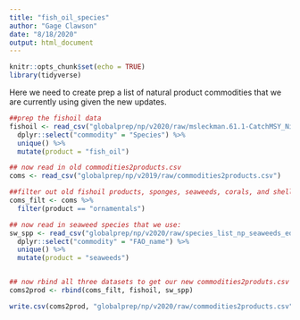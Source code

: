 ```yaml
---
title: "fish_oil_species"
author: "Gage Clawson"
date: "8/18/2020"
output: html_document
---
```


```r
knitr::opts_chunk$set(echo = TRUE)
library(tidyverse)
```

Here we need to create prep a list of natural product commodities that we are currently using given the new updates. 

```r
##prep the fishoil data
fishoil <- read_csv("globalprep/np/v2020/raw/msleckman.61.1-CatchMSY_Nis_FAOAreas.csv.csv") %>%
  dplyr::select("commodity" = "Species") %>%
  unique() %>%
  mutate(product = "fish_oil")

## now read in old commodities2products.csv 
coms <- read_csv("globalprep/np/v2019/raw/commodities2products.csv")

##filter out old fishoil products, sponges, seaweeds, corals, and shells
coms_filt <- coms %>%
  filter(product == "ornamentals")

## now read in seaweed species that we use: 
sw_spp <- read_csv("globalprep/np/v2020/raw/species_list_np_seaweeds_edited.csv") %>%
  dplyr::select("commodity" = "FAO_name") %>%
  unique() %>%
  mutate(product = "seaweeds")


## now rbind all three datasets to get our new commodities2produts.csv
coms2prod <- rbind(coms_filt, fishoil, sw_spp)

write.csv(coms2prod, "globalprep/np/v2020/raw/commodities2products.csv", row.names = FALSE)
```

